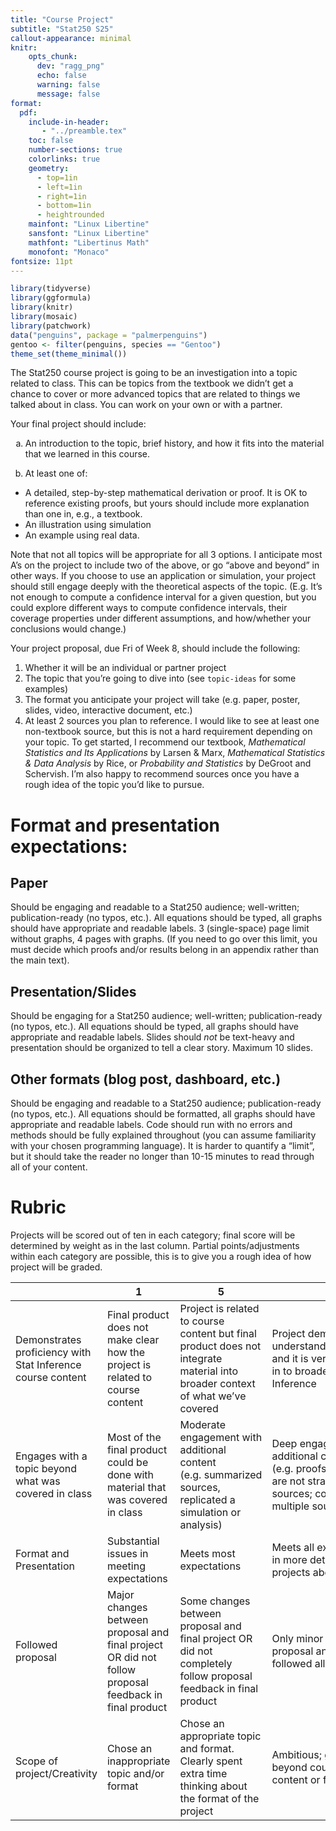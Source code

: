 ```yaml
---
title: "Course Project"
subtitle: "Stat250 S25"
callout-appearance: minimal
knitr:
    opts_chunk: 
      dev: "ragg_png"
      echo: false
      warning: false
      message: false
format:
  pdf:
    include-in-header: 
       - "../preamble.tex"
    toc: false
    number-sections: true
    colorlinks: true
    geometry:
      - top=1in
      - left=1in
      - right=1in
      - bottom=1in
      - heightrounded
    mainfont: "Linux Libertine"
    sansfont: "Linux Libertine"
    mathfont: "Libertinus Math"
    monofont: "Monaco"
fontsize: 11pt
---
```


```r
library(tidyverse)
library(ggformula)
library(knitr)
library(mosaic)
library(patchwork)
data("penguins", package = "palmerpenguins")
gentoo <- filter(penguins, species == "Gentoo")
theme_set(theme_minimal())
```

The Stat250 course project is going to be an investigation into a topic related to class. This can be topics from the textbook we didn't get a chance to cover or more advanced topics that are related to things we talked about in class. You can work on your own or with a partner. 

Your final project should include: 

  (a) An introduction to the topic, brief history, and how it fits into the material that we learned in this course.
  
  (b) At least one of: 
   - A detailed, step-by-step mathematical derivation or proof. It is OK to reference existing proofs, but yours should include more explanation than one in, e.g., a textbook. 
   - An illustration using simulation 
   - An example using real data. 
  
Note that not all topics will be appropriate for all 3 options. I anticipate most A's on the project to include two of the above, or go "above and beyond" in other ways. If you choose to use an application or simulation, your project should still engage deeply with the theoretical aspects of the topic. (E.g. It's not enough to compute a confidence interval for a given question, but you could explore different ways to compute confidence intervals, their coverage properties under different assumptions, and how/whether your conclusions would change.)

Your project proposal, due Fri of Week 8, should include the following: 

 1. Whether it will be an individual or partner project
 2. The topic that you're going to dive into (see `topic-ideas` for some examples)
 3. The format you anticipate your project will take (e.g. paper, poster, slides, video, interactive document, etc.)
 4. At least 2 sources you plan to reference. I would like to see at least one non-textbook source, but this is not a hard requirement depending on your topic. To get started, I recommend our textbook, *Mathematical Statistics and Its Applications* by Larsen & Marx, *Mathematical Statistics & Data Analysis* by Rice, or *Probability and Statistics* by DeGroot and Schervish. I'm also happy to recommend sources once you have a rough idea of the topic you'd like to pursue. 
 

# Format and presentation expectations: 

## Paper

Should be engaging and readable to a Stat250 audience; well-written; publication-ready (no typos, etc.). All equations should be typed, all graphs should have appropriate and readable labels. 3 (single-space) page limit without graphs, 4 pages with graphs. (If you need to go over this limit, you must decide which proofs and/or results belong in an appendix rather than the main text). 

## Presentation/Slides

Should be engaging for a Stat250 audience; well-written; publication-ready (no typos, etc.). All equations should be typed, all graphs should have appropriate and readable labels. Slides should *not* be text-heavy and presentation should be organized to tell a clear story. Maximum 10 slides. 

## Other formats (blog post, dashboard, etc.)

Should be engaging and readable to a Stat250 audience; publication-ready (no typos, etc.). All equations should be formatted, all graphs should have appropriate and readable labels. Code should run with no errors and methods should be fully explained throughout (you can assume familiarity with your chosen programming language). It is harder to quantify a “limit”, but it should take the reader no longer than 10-15 minutes to read through all of your content. 

# Rubric

Projects will be scored out of ten in each category; final score will be determined by weight as in the last column. Partial points/adjustments within each category are possible, this is to give you a rough idea of how project will be graded. 



|                                                                      | 1                                                                                                      | 5                                                                                                                             | 10                                                                                                                                                       | Weight    |
|----------------------------------------------------------------------|--------------------------------------------------------------------------------------------------------|-------------------------------------------------------------------------------------------------------------------------------|----------------------------------------------------------------------------------------------------------------------------------------------------------|-----------|
| Demonstrates proficiency with Stat Inference course content | Final product does not make clear how the project is related to course content                         | Project is related to course content but final product does not integrate material into broader context of what we’ve covered | Project demonstrates a strong understanding of course material and it is very clear how topic fits in to broader context of Stat Inference      | x 3 |
| Engages with a topic beyond what was covered in class  | Most of the final product could be done with material that was covered in class                        | Moderate engagement with additional content (e.g. summarized sources, replicated a simulation or analysis)                    | Deep engagement with additional content (e.g. proofs/simulations/analyses are not straight replications from sources; combines ideas from multiple sources, etc.) | x 3 |
| Format and Presentation                                              | Substantial issues in meeting expectations                                                             | Meets most expectations                                                                                                       | Meets all expectations (defined in more detail for specific projects above)                                                                              | x 2 |
| Followed proposal                                                    | Major changes between proposal and final project OR did not follow proposal feedback in final product  | Some changes between proposal and final project OR did not completely follow proposal feedback in final product               | Only minor changes between proposal and final project; followed all feedback                                                                             | x 1 |
| Scope of project/Creativity                                          | Chose an inappropriate topic and/or format                                                                  | Chose an appropriate topic and format. Clearly spent extra time thinking about the format of the project    | Ambitious; goes above and beyond course material in content or format.                                                                                   | x 1  |
 
